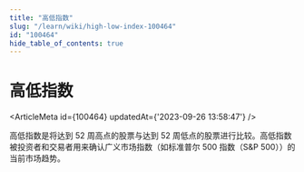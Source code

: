 ```yaml
---
title: "高低指数"
slug: "/learn/wiki/high-low-index-100464"
id: "100464"
hide_table_of_contents: true
---
```



# 高低指数

<ArticleMeta id={100464} updatedAt={'2023-09-26 13:58:47'} />
<div className='border-solid border-b border-t-0 my-4 border-[var(--ifm-color-gray-300)]' />

高低指数是将达到 52 周高点的股票与达到 52 周低点的股票进行比较。高低指数被投资者和交易者用来确认广义市场指数（如标准普尔 500 指数（S&P 500））的当前市场趋势。
